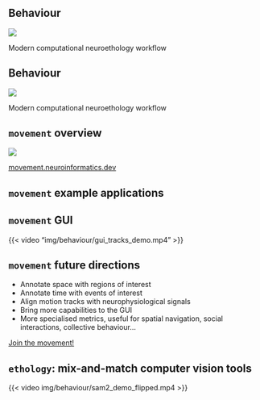 ## Behaviour

![](img/behaviour/neuroethology_workflow.png)

::: footer
Modern computational neuroethology workflow
:::

## Behaviour {auto-animate=true auto-animate-easing="ease-in-out"}

![](img/behaviour/neuroethology_workflow_annot.png)

::: footer
Modern computational neuroethology workflow
:::

## `movement` overview

![](img/behaviour/movement_overview.png)

::: footer
[movement.neuroinformatics.dev](https://movement.neuroinformatics.dev/)
:::

## `movement` example applications


## `movement` GUI
{{< video "img/behaviour/gui_tracks_demo.mp4" >}}


## `movement` future directions

:::{.incremental}
- Annotate space with regions of interest
- Annotate time with events of interest
- Align motion tracks with neurophysiological signals
- Bring more capabilities to the GUI
- More specialised metrics, useful for spatial navigation, social interactions, collective behaviour...
:::

::: footer
[Join the movement!](https://movement.neuroinformatics.dev/community/index.html)
:::

## `ethology`: mix-and-match computer vision tools

{{< video img/behaviour/sam2_demo_flipped.mp4 >}}

<!-- Mix and match computer vision tools, compare performance of equiv methods -->
<!-- - Use annotations as prompts for segmentation models, such as Segment Anything._ -->
<!-- - Programmatically curate manual annotations -->
<!-- - Use track-anything-models, compare trackers -->
<!-- _Support common video utilities: cropping frame size, compressing videos, clipping videos, identifying outlier frames..._ -->



